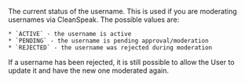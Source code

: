 The current status of the username. This is used if you are moderating usernames via CleanSpeak. The possible values are:

    * `ACTIVE` - the username is active
    * `PENDING` - the username is pending approval/moderation
    * `REJECTED` - the username was rejected during moderation

If a username has been rejected, it is still possible to allow the User to update it and have the new one moderated again.